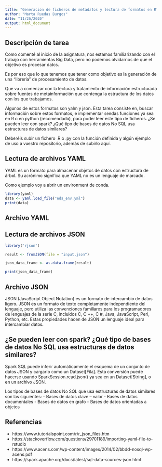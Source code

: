 ```yaml
---
title: "Generación de ficheros de metadatos y lectura de formatos en R"
author: "Marta Ruedas Burgos"
date: "11/26/2020"
output: html_document
---
```

## Descripción de tarea

Como comenté al inicio de la asignatura, nos estamos familiarizando con el trabajo con herramientas Big Data, pero no podemos olvidarnos de que el objetivo es procesar datos.

Es por eso que lo que tenemos que tener como objetivo es la generación de una "librería" de procesamiento de datos.

Que va a comenzar con la lectura y tratamiento de información estructurada sobre fuentes de metainformación que contenga la estructura de los datos con los que trabajamos.

Algunos de estos formatos son yalm y json.  Esta tarea consiste en, buscar información sobre estos formatos, e implementar sendas funciones ya sea en R o en python (recomendado), para poder leer este tipo de ficheros. ¿Se pueden leer con spark? ¿Qué tipo de bases de datos No SQL usa estructuras de datos similares?

Deberéis subir un fichero .R o .py con la función definida y algún ejemplo de uso a vuestro repositorio, además de subirlo aquí.

## Lectura de archivos YAML
YAML es un formato para almacenar objetos de datos con estructura de árbol. Su acrónimo significa que YAML no es un lenguaje de marcado.

Como ejemplo voy a abrir un environment de conda.

```r
library(yaml) 
data <- yaml.load_file("eda_env.yml")
print(data)
```
## Archivo YAML

## Lectura de archivos JSON

```r
library("rjson")

result <- fromJSON(file = "input.json")

json_data_frame <- as.data.frame(result)

print(json_data_frame)
```

## Archivo JSON

JSON (JavaScript Object Notation) es un formato de intercambio de datos ligero. JSON es un formato de texto completamente independiente del lenguaje, pero utiliza las convenciones familiares para los programadores de lenguajes de la serie C, incluidos C, C ++, C #, Java, JavaScript, Perl, Python, etc. Estas propiedades hacen de JSON un lenguaje ideal para intercambiar datos.

## ¿Se pueden leer con spark? ¿Qué tipo de bases de datos No SQL usa estructuras de datos similares?

Spark SQL puede inferir automáticamente el esquema de un conjunto de datos JSON y cargarlo como un Dataset[Fila]. Esta conversión puede hacerse usando SparkSession.read.json() ya sea en un Dataset[String], o en un archivo JSON.

Los tipos de bases de datos No SQL que usa estructuras de datos similares son las siguientes:
- Bases de datos clave – valor
- Bases de datos documentales
- Bases de datos en grafo
- Bases de datos orientadas a objetos


## Referencias
 * https://www.tutorialspoint.com/r/r_json_files.htm
 * https://stackoverflow.com/questions/29701189/importing-yaml-file-to-rstudio
 * https://www.acens.com/wp-content/images/2014/02/bbdd-nosql-wp-acens.pdf
 * https://spark.apache.org/docs/latest/sql-data-sources-json.html
 
